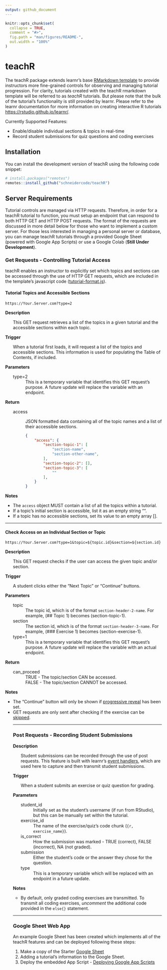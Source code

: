 ```yaml
---
output: github_document
---
```


<!-- README.md is generated from README.Rmd. Please edit that file -->

```r
knitr::opts_chunk$set(
  collapse = TRUE,
  comment = "#>",
  fig.path = "man/figures/README-",
  out.width = "100%"
)
```

# teachR

<!-- badges: start -->
<!-- badges: end -->

The teachR package extends learnr's base [RMarkdown template](https://pkgs.rstudio.com/learnr/articles/formats.html?q=template#custom-formats) 
to provide instructors more fine-grained controls for observing and managing tutorial progression. 
For clarity, tutorials created with the teachR rmarkdown template will be 
referred to as *teachR* tutorials. But please note that the bulk of the tutorial's 
functionality is still provided by learnr. Please refer to the learnr documentation 
for more information on creating interactive R tutorials [https://rstudio.github.io/learnr/](https://rstudio.github.io/learnr/).

Currently Supported Features:  
<ul>
 <li>Enable/disable individual sections & topics in real-time</li>
 <li>Record student submissions for quiz questions and coding exercises</li>
</ul>

## Installation

You can install the development version of teachR using the following code snippet:

``` r
# install.packages("remotes")
remotes::install_github("schneidercode/teachR")
```

## Server Requirements  

Tutorial controls are managed via HTTP requests. Therefore, in order for a teachR
tutorial to function, you must setup an endpoint that can respond to both HTTP GET and HTTP POST requests. 
The format of the requests are discussed in more detail below for those who want to 
implement a custom server. For those less interested in managing a personal server or database,
you can manage teachR tutorials through a provided Google Sheet (powered with Google App Scripts) or
use a Google Colab (**Still Under Development**).
 
### Get Requests - Controlling Tutorial Access 
teachR enables an instructor to explicitly set which topics and sections can be
 accessed through the use of HTTP GET requests, which are included in the template's
 javascript code ([tutorial-format.js](https://github.com/SchneiderCode/TeachR/blob/main/inst/rmarkdown/templates/tutorial/resources/tutorial-format.js)). 

#### Tutorial Topics and Accessible Sections

``` 
https://Your.Server.com?type=2
```

**Description**  
<div style="padding-left:25px">
This GET request retrieves a list of the topics in a given tutorial and the accessible sections within each topic.
</div>

**Trigger**  
<div style="padding-left:25px">
When a tutorial first loads, it will request a list of the topics and accessible sections. This information is used for populating the Table of Contents, if included.
</div>

**Parameters**  
<dl style="padding-left:25px">
  <dt>type=2</dt>
  <dd>This is a temporary variable that identifies this GET request's purpose. A future update will replace the variable with an endpoint.</dd>
</dl>

**Return**  
<dl style="padding-left:25px">
  <dt>access</dt>
  <dd>JSON formatted data containing all of the topic names and a list of their accessible sections.  
``` json  
{
    "access": {
        "section-topic-1": [
            "section-name",
            "section-other-name",
        ],
        "section-topic-2": [],
        "section-topic-3": [
            ""
        ],
    }
}
```
  </dd>
</dl>

**Notes**  
<ul style="padding-left:25px">
  <li>The `access` object MUST contain a list of all the topics within a tutorial.</li>
  <li>If a topic's initial section is accessible, list it as an empty string "".</li>
  <li>If a topic has no accessible sections, set its value to an empty array [].</li>
</ul>

<hr>

#### Check Access on an Individual Section or Topic 

``` 
https://Your.Server.com?type=1&topic=${topic.id}&section=${section.id}
```

**Description**  
<div style="padding-left:25px">
This GET request checks if the user can access the given topic and/or section.  
</div>

**Trigger**  
<div style="padding-left:25px">
A student clicks either the "Next Topic" or "Continue" buttons.  
</div>

**Parameters** 
<dl style="padding-left:25px">
  <dt>topic</dt>
  <dd>The topic id, which is of the format `section-header-2-name`. For example, (## Topic 1) becomes (section-topic-1).</dd>
  <dt>section</dt>
  <dd>The section id, which is of the format `section-header-3-name`. For example, (### Exercise 1) becomes (section-exercise-1).</dd>
  <dt>type=1</dt>
  <dd>This is a temporary variable that identifies this GET request's purpose. A future update will replace the variable with an actual endpoint.</dd>
</dl>

**Return**  
<dl style="padding-left:25px">
  <dt>can_proceed</dt>
  <dd>TRUE - The topic/section CAN be accessed.</dd>
  <dd>FALSE - The topic/section CANNOT be accessed.</dd>
</dl>

**Notes**  
<ul style="padding-left:25px">
  <li>The "Continue" button will only be shown if [progressive reveal](https://pkgs.rstudio.com/learnr/articles/exercises.html?q=progress#progressive-reveal) has been set.</li>
  <li>GET requests are only sent after checking if the exercise can be [skipped](https://pkgs.rstudio.com/learnr/articles/exercises.html?q=progress#exercise-skipping).</li>

<hr>

### Post Requests - Recording Student Submissions  

**Description**  
<div style="padding-left:25px">
Student submissions can be recorded through the use of post requests. This feature is built
 with learnr's [event handlers](https://pkgs.rstudio.com/learnr/articles/publishing.html#event-handlers),
 which are used here to capture and then transmit student submissions. 
</div>

**Trigger**  
<div style="padding-left:25px">
When a student submits an exercise or quiz question for grading.
</div>

**Parameters**
<dl style="padding-left:25px">
  <dt>student_id</dt> 
  <dd>Initially set as the student's username (if run from RStudio), but this can be manually set within the tutorial.</dd>
  <dt>exercise_id</dt> 
  <dd>The name of the exercise/quiz's code chunk (````{r, exercise_name}````).</dd>
  <dt>is_correct</dt> 
  <dd>How the submission was marked - TRUE (correct), FALSE (incorrect), NA (not graded).</dd>
  <dt>submission</dt> 
  <dd>Either the student's code or the answer they chose for the question.</dd>
  <dt>type</dt> 
  <dd>This is a temporary variable which will be replaced with an endpoint in a future update.</dd>
</dl>

**Notes**   
<ul style="padding-left:25px">
  <li> By default, only graded coding exercises are transmitted. To transmit all coding exercises, *uncomment*
 the additional code provided in the `else{}` statement.</li>
</ul>
 
<hr>
 
### Google Sheet Web App
An example Google Sheet has been created which implements all of the teachR features and can be deployed following these steps:  

  1. Make a copy of the Starter [Google Sheet](https://docs.google.com/spreadsheets/d/1UJgTcXp5L3g75YGoTylM0GxFjdudELvIamwEuEDrMsU/copy)  
  2. Adding a tutorial's information to the Google Sheet.  
  3. Deploy the embedded App Script - [Deploying Google App Scripts](https://developers.google.com/apps-script/concepts/deployments)  
